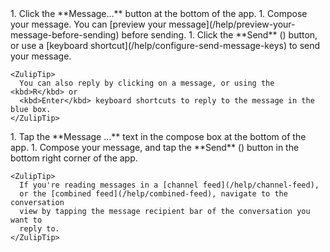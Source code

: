 
<Tabs>
  <TabItem label="Desktop/Web">
    <Steps>
      1. Click the **Message...** button at the bottom of the app.
      1. Compose your message. You
         can [preview your message](/help/preview-your-message-before-sending) before
         sending.
      1. Click the **Send** (<SendIcon />) button, or
         use a [keyboard shortcut](/help/configure-send-message-keys) to send your
         message.
    </Steps>

    <ZulipTip>
      You can also reply by clicking on a message, or using the <kbd>R</kbd> or
      <kbd>Enter</kbd> keyboard shortcuts to reply to the message in the blue box.
    </ZulipTip>
  </TabItem>

  <TabItem label="Mobile">
    <Steps>
      1. Tap the **Message ...** text in the compose box at the bottom of the app.
      1. Compose your message, and tap the **Send**
         (<SendIcon />) button in the
         bottom right corner of the app.
    </Steps>

    <ZulipTip>
      If you're reading messages in a [channel feed](/help/channel-feed),
      or the [combined feed](/help/combined-feed), navigate to the conversation
      view by tapping the message recipient bar of the conversation you want to
      reply to.
    </ZulipTip>
  </TabItem>
</Tabs>
